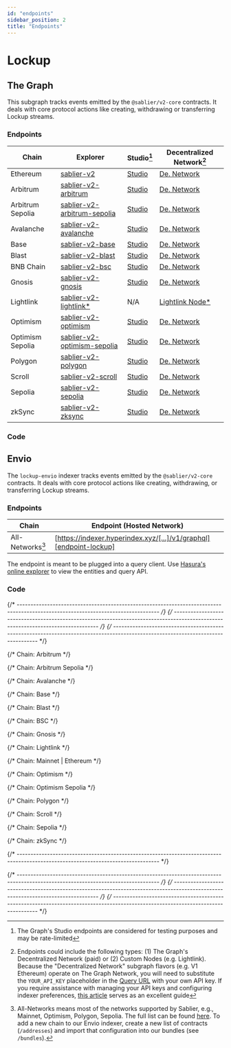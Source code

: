 ```yaml
---
id: "endpoints"
sidebar_position: 2
title: "Endpoints"
---
```



# Lockup

## The Graph

This subgraph tracks events emitted by the `@sablier/v2-core` contracts. It deals with core protocol actions like
creating, withdrawing or transferring Lockup streams.

<TheGraphSunset />

### Endpoints

| Chain            | Explorer                                                    | Studio[^2]                           | Decentralized Network[^1]                  |
| ---------------- | ----------------------------------------------------------- | ------------------------------------ | ------------------------------------------ |
| Ethereum         | [sablier-v2][v2-explorer-ethereum]                          | [Studio][v2-studio-ethereum]         | [De. Network][v2-network-ethereum]         |
| Arbitrum         | [sablier-v2-arbitrum][v2-explorer-arbitrum]                 | [Studio][v2-studio-arbitrum]         | [De. Network][v2-network-arbitrum]         |
| Arbitrum Sepolia | [sablier-v2-arbitrum-sepolia][v2-explorer-arbitrum-sepolia] | [Studio][v2-studio-arbitrum-sepolia] | [De. Network][v2-network-arbitrum-sepolia] |
| Avalanche        | [sablier-v2-avalanche][v2-explorer-avalanche]               | [Studio][v2-studio-avalanche]        | [De. Network][v2-network-avalanche]        |
| Base             | [sablier-v2-base][v2-explorer-base]                         | [Studio][v2-studio-base]             | [De. Network][v2-network-base]             |
| Blast            | [sablier-v2-blast][v2-explorer-blast]                       | [Studio][v2-studio-blast]            | [De. Network][v2-network-blast]            |
| BNB Chain        | [sablier-v2-bsc][v2-explorer-bsc]                           | [Studio][v2-studio-bsc]              | [De. Network][v2-network-bsc]              |
| Gnosis           | [sablier-v2-gnosis][v2-explorer-gnosis]                     | [Studio][v2-studio-gnosis]           | [De. Network][v2-network-gnosis]           |
| Lightlink        | [sablier-v2-lightlink\*][v2-explorer-lightlink]             | N/A                                  | [Lightlink Node\*][v2-custom-lightlink]    |
| Optimism         | [sablier-v2-optimism][v2-explorer-optimism]                 | [Studio][v2-studio-optimism]         | [De. Network][v2-network-optimism]         |
| Optimism Sepolia | [sablier-v2-optimism-sepolia][v2-explorer-optimism-sepolia] | [Studio][v2-studio-optimism-sepolia] | [De. Network][v2-network-optimism-sepolia] |
| Polygon          | [sablier-v2-polygon][v2-explorer-polygon]                   | [Studio][v2-studio-polygon]          | [De. Network][v2-network-polygon]          |
| Scroll           | [sablier-v2-scroll][v2-explorer-scroll]                     | [Studio][v2-studio-scroll]           | [De. Network][v2-network-scroll]           |
| Sepolia          | [sablier-v2-sepolia][v2-explorer-sepolia]                   | [Studio][v2-studio-sepolia]          | [De. Network][v2-network-sepolia]          |
| zkSync           | [sablier-v2-zksync][v2-explorer-zksync]                     | [Studio][v2-studio-zksync]           | [De. Network][v2-network-zksync]           |

### Code

<LinkPreview
  href="https://github.com/sablier-labs/subgraphs/blob/main/apps/lockup"
  icon="github"
  subtitle="@sablier-labs/subgraphs - apps/lockup"
  title="Sablier Subgraphs - Lockup - The Graph"
/>

## Envio

<EnvioTip />

The `lockup-envio` indexer tracks events emitted by the `@sablier/v2-core` contracts. It deals with core protocol
actions like creating, withdrawing, or transferring Lockup streams.

### Endpoints

| Chain            | Endpoint (Hosted Network)                                          |
| ---------------- | ------------------------------------------------------------------ |
| All-Networks[^3] | [https://indexer.hyperindex.xyz/[...]/v1/graphql][endpoint-lockup] |

The endpoint is meant to be plugged into a query client. Use
[Hasura's online explorer](https://cloud.hasura.io/public/graphiql?) to view the entities and query API.

### Code

<LinkPreview
  href="https://github.com/sablier-labs/subgraphs/blob/main/apps/lockup-envio"
  icon="github"
  subtitle="@sablier-labs/subgraphs - apps/lockup-envio"
  title="Sablier Subgraphs - Lockup - Envio"
/>

{/* --------------------------------------------------------------------------------------------------------------------------------- */}
{/* --------------------------------------------------------------------------------------------------------------------------------- */}
{/* --------------------------------------------------------------------------------------------------------------------------------- */}

{/* Chain: Arbitrum */}

[v2-network-arbitrum]:
  https://gateway-arbitrum.network.thegraph.com/api/API_KEY/subgraphs/id/8BnGPBojHycDxVo83LP468pUo4xDyCQbtTpHGZXR6SiB
[v2-explorer-arbitrum]: https://thegraph.com/explorer/subgraphs/8BnGPBojHycDxVo83LP468pUo4xDyCQbtTpHGZXR6SiB
[v2-studio-arbitrum]: https://api.studio.thegraph.com/query/57079/sablier-v2-arbitrum/version/latest

{/* Chain: Arbitrum Sepolia */}

[v2-network-arbitrum-sepolia]:
  https://gateway-arbitrum.network.thegraph.com/api/API_KEY/subgraphs/id/BZYXgTYGe51dy5rW6LhrLN7PWSiAgRQoqSBJEiPpRN9K
[v2-explorer-arbitrum-sepolia]: https://thegraph.com/explorer/subgraphs/BZYXgTYGe51dy5rW6LhrLN7PWSiAgRQoqSBJEiPpRN9K
[v2-studio-arbitrum-sepolia]: https://api.studio.thegraph.com/query/57079/sablier-v2-arbitrum-sepolia/version/latest

{/* Chain: Avalanche */}

[v2-network-avalanche]:
  https://gateway-arbitrum.network.thegraph.com/api/API_KEY/subgraphs/id/FdVwZuMV43yCb1nPmjnLQwmzS58wvKuLMPzcZ4UWgWAc
[v2-explorer-avalanche]: https://thegraph.com/explorer/subgraphs/FdVwZuMV43yCb1nPmjnLQwmzS58wvKuLMPzcZ4UWgWAc
[v2-studio-avalanche]: https://api.studio.thegraph.com/query/57079/sablier-v2-avalanche/version/latest

{/* Chain: Base */}

[v2-network-base]:
  https://gateway-arbitrum.network.thegraph.com/api/API_KEY/subgraphs/id/3pxjsW9rbDjmZpoQWzc5CAo4vzcyYE9YQyTghntmnb1K
[v2-explorer-base]: https://thegraph.com/explorer/subgraphs/3pxjsW9rbDjmZpoQWzc5CAo4vzcyYE9YQyTghntmnb1K
[v2-studio-base]: https://api.studio.thegraph.com/query/57079/sablier-v2-base/version/latest

{/* Chain: Blast */}

[v2-network-blast]:
  https://gateway-arbitrum.network.thegraph.com/api/API_KEY/subgraphs/id/BXoC2ToMZXnTmCjWftQRPh9zMyM7ysijMN54Nxzb2CEY
[v2-explorer-blast]: https://thegraph.com/explorer/subgraphs/BXoC2ToMZXnTmCjWftQRPh9zMyM7ysijMN54Nxzb2CEY
[v2-studio-blast]: https://api.studio.thegraph.com/query/57079/sablier-v2-blast/version/latest

{/* Chain: BSC */}

[v2-network-bsc]:
  https://gateway-arbitrum.network.thegraph.com/api/API_KEY/subgraphs/id/BVyi15zcH5eUg5PPKfRDDesezMezh6cAkn8LPvh7MVAF
[v2-explorer-bsc]: https://thegraph.com/explorer/subgraphs/BVyi15zcH5eUg5PPKfRDDesezMezh6cAkn8LPvh7MVAF
[v2-studio-bsc]: https://api.studio.thegraph.com/query/57079/sablier-v2-bsc/version/latest

{/* Chain: Gnosis */}

[v2-network-gnosis]:
  https://gateway-arbitrum.network.thegraph.com/api/API_KEY/subgraphs/id/EXhNLbhCbsewJPx4jx5tutNXpxwdgng2kmX1J7w1bFyu
[v2-explorer-gnosis]: https://thegraph.com/explorer/subgraphs/EXhNLbhCbsewJPx4jx5tutNXpxwdgng2kmX1J7w1bFyu
[v2-studio-gnosis]: https://api.studio.thegraph.com/query/57079/sablier-v2-gnosis/version/latest

{/* Chain: Lightlink */}

[v2-explorer-lightlink]: https://graph.phoenix.lightlink.io/query/subgraphs/name/lightlink/sablier-v2-lightlink/graphql
[v2-custom-lightlink]: https://graph.phoenix.lightlink.io/query/subgraphs/name/lightlink/sablier-v2-lightlink

{/* Chain: Mainnet | Ethereum */}

[v2-explorer-ethereum]: https://thegraph.com/explorer/subgraphs/EuZZnhFtdCGqN2Zt7EMGYDqQKNrVuhJL63KAfwvF35bL
[v2-studio-ethereum]: https://api.studio.thegraph.com/query/57079/sablier-v2/version/latest
[v2-network-ethereum]:
  https://gateway-arbitrum.network.thegraph.com/api/API_KEY/subgraphs/id/EuZZnhFtdCGqN2Zt7EMGYDqQKNrVuhJL63KAfwvF35bL

{/* Chain: Optimism */}

[v2-network-optimism]:
  https://gateway-arbitrum.network.thegraph.com/api/API_KEY/subgraphs/id/6e6Dvs1yDpsWDDREZRqxGi54SVdvTNzUdKpKJxniKVrp
[v2-explorer-optimism]: https://thegraph.com/explorer/subgraphs/6e6Dvs1yDpsWDDREZRqxGi54SVdvTNzUdKpKJxniKVrp
[v2-studio-optimism]: https://api.studio.thegraph.com/query/57079/sablier-v2-optimism/version/latest

{/* Chain: Optimism Sepolia */}

[v2-network-optimism-sepolia]:
  https://gateway-arbitrum.network.thegraph.com/api/API_KEY/subgraphs/id/2a2JpbmBfQs78UEvQYXgweHetcZUPm9zXCjP69o5mTed
[v2-explorer-optimism-sepolia]: https://thegraph.com/explorer/subgraphs/2a2JpbmBfQs78UEvQYXgweHetcZUPm9zXCjP69o5mTed
[v2-studio-optimism-sepolia]: https://api.studio.thegraph.com/query/57079/sablier-v2-optimism-sepolia/version/latest

{/* Chain: Polygon */}

[v2-network-polygon]:
  https://gateway-arbitrum.network.thegraph.com/api/API_KEY/subgraphs/id/CsDNYv9XPUMP8vufuwDVKQrVhsxhzzRHezjLFFKZZbrx
[v2-explorer-polygon]: https://thegraph.com/explorer/subgraphs/CsDNYv9XPUMP8vufuwDVKQrVhsxhzzRHezjLFFKZZbrx
[v2-studio-polygon]: https://api.studio.thegraph.com/query/57079/sablier-v2-polygon/version/latest

{/* Chain: Scroll */}

[v2-network-scroll]:
  https://gateway-arbitrum.network.thegraph.com/api/API_KEY/subgraphs/id/HVcngokCByfveLwguuafrBC34xB65Ne6tpGrXHmqDSrh
[v2-explorer-scroll]: https://thegraph.com/explorer/subgraphs/HVcngokCByfveLwguuafrBC34xB65Ne6tpGrXHmqDSrh
[v2-studio-scroll]: https://api.studio.thegraph.com/query/57079/sablier-v2-scroll/version/latest

{/* Chain: Sepolia */}

[v2-network-sepolia]:
  https://gateway-arbitrum.network.thegraph.com/api/API_KEY/subgraphs/id/3JR9ixhdUxX5oc2Yjr6jkG4XUqDd4guy8niL6AYzDKss
[v2-explorer-sepolia]: https://thegraph.com/explorer/subgraphs/3JR9ixhdUxX5oc2Yjr6jkG4XUqDd4guy8niL6AYzDKss
[v2-studio-sepolia]: https://api.studio.thegraph.com/query/57079/sablier-v2-sepolia/version/latest

{/* Chain: zkSync */}

[v2-network-zksync]:
  https://gateway-arbitrum.network.thegraph.com/api/API_KEY/subgraphs/id/GY2fGozmfZiZ3xF2MfevohLR4YGnyxGxAyxzi9zmU5bY
[v2-explorer-zksync]: https://thegraph.com/explorer/subgraphs/GY2fGozmfZiZ3xF2MfevohLR4YGnyxGxAyxzi9zmU5bY
[v2-studio-zksync]: https://api.studio.thegraph.com/query/57079/sablier-v2-zksync/version/latest

{/* --------------------------------------------------------------------------------------------------------------------------------- */}

[endpoint-lockup]: https://indexer.hyperindex.xyz/53b7e25/v1/graphql

{/* --------------------------------------------------------------------------------------------------------------------------------- */}
{/* --------------------------------------------------------------------------------------------------------------------------------- */}
{/* --------------------------------------------------------------------------------------------------------------------------------- */}

[^1]:
    Endpoints could include the following types: (1) The Graph's Decentralized Network (paid) or (2) Custom Nodes (e.g.
    Lightlink). Because the "Decentralized Network" subgraph flavors (e.g. V1 Ethereum) operate on The Graph Network,
    you will need to substitute the `YOUR_API_KEY` placeholder in the
    [Query URL](https://thegraph.com/docs/en/deploying/subgraph-studio-faqs/#6-how-do-i-find-query-urls-for-subgraphs-if-im-not-the-developer-of-the-subgraph-i-want-to-use)
    with your own API key. If you require assistance with managing your API keys and configuring indexer preferences,
    [this article](https://thegraph.com/docs/en/studio/managing-api-keys/) serves as an excellent guide

[^2]: The Graph's Studio endpoints are considered for testing purposes and may be rate-limited

[^3]:
    All-Networks means most of the networks supported by Sablier, e.g., Mainnet, Optimism, Polygon, Sepolia. The full
    list can be found [here](https://github.com/sablier-labs/subgraphs/blob/main/packages/constants/src). To add a new
    chain to our Envio indexer, create a new list of contracts (`/addresses`) and import that configuration into our
    bundles (see `/bundles`).
